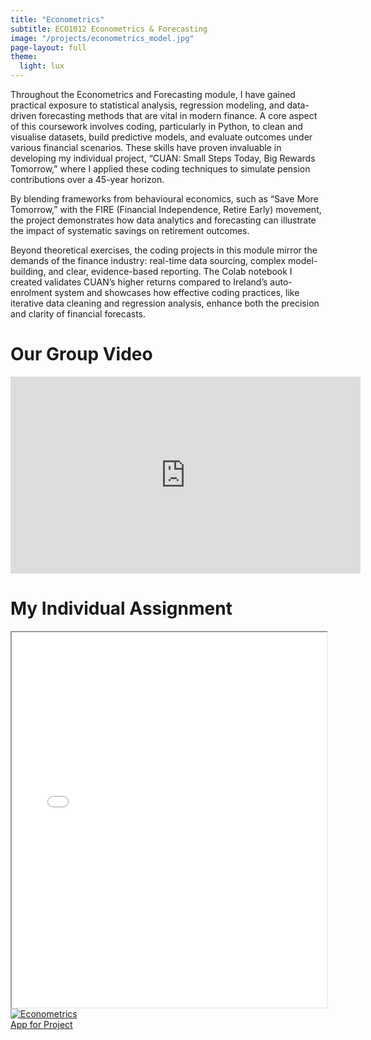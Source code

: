 ```yaml
---
title: "Econometrics"
subtitle: ECO1012 Econometrics & Forecasting
image: "/projects/econometrics_model.jpg"
page-layout: full
theme:
  light: lux
---
```

Throughout the Econometrics and Forecasting module, I have gained practical exposure to statistical analysis, regression modeling, and data-driven forecasting methods that are vital in modern finance. A core aspect of this coursework involves coding, particularly in Python, to clean and visualise datasets, build predictive models, and evaluate outcomes under various financial scenarios. These skills have proven invaluable in developing my individual project, “CUAN: Small Steps Today, Big Rewards Tomorrow,” where I applied these coding techniques to simulate pension contributions over a 45-year horizon. 

By blending frameworks from behavioural economics, such as “Save More Tomorrow,” with the FIRE (Financial Independence, Retire Early) movement, the project demonstrates how data analytics and forecasting can illustrate the impact of systematic savings on retirement outcomes. 

Beyond theoretical exercises, the coding projects in this module mirror the demands of the finance industry: real-time data sourcing, complex model-building, and clear, evidence-based reporting. The Colab notebook I created validates CUAN’s higher returns compared to Ireland’s auto-enrolment system and showcases how effective coding practices, like iterative data cleaning and regression analysis, enhance both the precision and clarity of financial forecasts.

# Our Group Video
<iframe width="560" height="315" src="https://www.youtube.com/embed/VDf8ospPUS8?si=-9uniY2R_A2Whrg5" title="YouTube video player" frameborder="0" allow="accelerometer; autoplay; clipboard-write; encrypted-media; gyroscope; picture-in-picture; web-share" referrerpolicy="strict-origin-when-cross-origin" allowfullscreen></iframe>


# My Individual Assignment
<iframe width="100%" height="600px" src=EconomicsAssignmentv2.pdf> </iframe>


<div class="video-grid">
  
  <a href="https://econometrics.streamlit.app" target="_blank" class="video-card">
    <img src="streamlit.png" alt="Econometrics">
    <div class="video-title">App for Project</div>
  </a>
</div>
